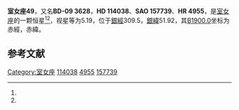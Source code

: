 {{Starbox begin
| name = 室女座49
}}
{{Starbox observe
| epoch = [[J2000.0|J2000.0]]
| constell = [[室女座|室女座]]<ref name=SIMBAD>{{cite web
 | url=http://simbad.u-strasbg.fr/simbad/sim-id?Ident=HR+4955
 | title =Pulsating variable Star
 | publisher=Centre de Données astronomiques de Strasbourg
 | work=SIMBAD
 | accessdate=2012-07-13}}</ref><ref name=DATA>{{cite web
 | url=http://vizier.u-strasbg.fr/viz-bin/VizieR-5?-out.add=.&-source=5050&-corr=PK=HR&-out.max=9999&HR=4955
 | title =VizieR Detailed Page
 | accessdate=2012-07-13}}</ref>
| 星官 = 
| ra = {{RA|13|7|53.8}}<ref name=SIMBAD /><ref name=DATA />
| dec = {{DEC|-10|44|25}}<ref name=SIMBAD /><ref name=DATA />
| appmag_v = 5.19<ref name=SIMBAD /><ref name=DATA />
}}
{{Starbox character
| class = K2III<ref name=SIMBAD /><ref name=DATA />
| b-v = 1.14<ref name=SIMBAD /><ref name=DATA />
| u-b = 1.12<ref name=SIMBAD /><ref name=DATA />
| r-i = 0.58<ref name=SIMBAD /><ref name=DATA />
| variable = 
}}
{{Starbox astrometry
| radial_v = 1.12
| prop_mo_ra = -9
| parallax = 0.025
| p_error = 
}}
{{Starbox catalog
| names =BD-09 3628，[[SAO星表|SAO]] 157739，[[HD星表|HD]] 114038，[[HR星表|HR]] 4955}}
{{Starbox reference |Simbad=HR+4955}}
{{Starbox end}}

'''室女座49'''，又名'''BD-09 3628'''，'''HD 114038'''、'''SAO 157739'''、'''HR 4955'''，是[[室女座|室女座]]的一颗恒星<ref name=SIMBAD /><ref name=DATA />，视星等为5.19，位于[[銀道座標系|銀經]]309.5，[[銀道座標系|銀緯]]51.92，其[[B1900.0|B1900.0]]坐标为赤經{{RA|13|2|39.4}}，赤緯{{DEC|-10|51.92|21}}。

== 参考文献 ==
{{reflist}}

{{star-stub}}

{{室女座恒星}}
[[Category:室女座|Category:室女座]]
[[Category:HD和HDE天體|114038]]
[[Category:HR天體|4955]]
[[Category:SAO天體|157739]]